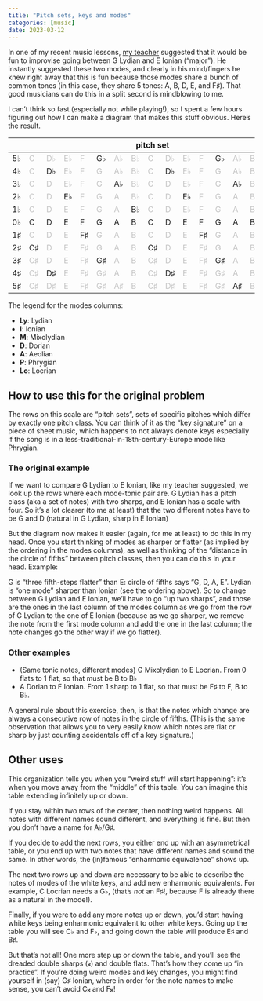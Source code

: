 ```yaml
---
title: "Pitch sets, keys and modes"
categories: [music]
date: 2023-03-12
---
```


In one of my recent music lessons, [my teacher](https://greghoward.bandcamp.com/) suggested that it would be fun to improvise going between G Lydian and E Ionian ("major").
He instantly suggested these two modes, and clearly in his mind/fingers he knew right away that this is fun because those modes share a bunch of common tones (in this case, they share 5 tones: A, B, D, E, and F♯). That good musicians can do this in a split second is mindblowing to me.

I can't think so fast (especially not while playing!), so I spent a few hours figuring out how I can make a diagram that makes this stuff obvious. Here's the result.

```{=html}
<style>
    .dim { opacity: 0.25 }
</style>
```

:::{.column-page}

```{=html}
<table class="table-small">
    <thead>
        <tr><th></th><th colspan="15">pitch set</th><th>modes</th><th>Ly</th><th>I</th><th>M</th><th>D</th><th>A</th><th>P</th><th>Lo</th></tr>
    </thead>
    <tbody>
<tr><td>5♭   </td><td class="dim"> C  </td><td class="dim"> D♭ </td><td class="dim"> E♭ </td><td class="dim"> F  </td><td class="bri"> G♭ </td><td class="dim"> A♭ </td><td class="dim"> B♭ </td><td class="dim"> C  </td><td class="dim"> D♭ </td><td class="dim"> E♭ </td><td class="dim"> F  </td><td class="bri"> G♭ </td><td class="dim"> A♭ </td><td class="dim"> B♭ </td><td class="dim"> C  </td><td class="dim"> </td><td class="bri"> G♭ </td><td class="dim"> D♭ </td><td class="dim"> A♭ </td><td class="dim"> E♭ </td><td class="dim"> B♭ </td><td class="dim"> F </td><td class="dim"> C  </td></tr>
<tr><td>4♭   </td><td class="dim"> C  </td><td class="bri"> D♭ </td><td class="dim"> E♭ </td><td class="dim"> F  </td><td class="dim"> G  </td><td class="dim"> A♭ </td><td class="dim"> B♭ </td><td class="dim"> C  </td><td class="bri"> D♭ </td><td class="dim"> E♭ </td><td class="dim"> F  </td><td class="dim"> G  </td><td class="dim"> A♭ </td><td class="dim"> B♭ </td><td class="dim"> C  </td><td class="dim"> </td><td class="bri"> D♭ </td><td class="dim"> A♭ </td><td class="dim"> E♭ </td><td class="dim"> B♭ </td><td class="dim"> F  </td><td class="dim"> C </td><td class="dim"> G  </td></tr>
<tr><td>3♭   </td><td class="dim"> C  </td><td class="dim"> D  </td><td class="dim"> E♭ </td><td class="dim"> F  </td><td class="dim"> G  </td><td class="bri"> A♭ </td><td class="dim"> B♭ </td><td class="dim"> C  </td><td class="dim"> D  </td><td class="dim"> E♭ </td><td class="dim"> F  </td><td class="dim"> G  </td><td class="bri"> A♭ </td><td class="dim"> B♭ </td><td class="dim"> C  </td><td class="dim"> </td><td class="bri"> A♭ </td><td class="dim"> E♭ </td><td class="dim"> B♭ </td><td class="dim"> F  </td><td class="dim"> C  </td><td class="dim"> G </td><td class="dim"> D  </td></tr>
<tr><td>2♭   </td><td class="dim"> C  </td><td class="dim"> D  </td><td class="bri"> E♭ </td><td class="dim"> F  </td><td class="dim"> G  </td><td class="dim"> A  </td><td class="dim"> B♭ </td><td class="dim"> C  </td><td class="dim"> D  </td><td class="bri"> E♭ </td><td class="dim"> F  </td><td class="dim"> G  </td><td class="dim"> A  </td><td class="dim"> B♭ </td><td class="dim"> C  </td><td class="dim"> </td><td class="bri"> E♭ </td><td class="dim"> B♭ </td><td class="dim"> F  </td><td class="dim"> C  </td><td class="dim"> G  </td><td class="dim"> D </td><td class="dim"> A  </td></tr>
<tr><td>1♭   </td><td class="dim"> C  </td><td class="dim"> D  </td><td class="dim"> E  </td><td class="dim"> F  </td><td class="dim"> G  </td><td class="dim"> A  </td><td class="bri"> B♭ </td><td class="dim"> C  </td><td class="dim"> D  </td><td class="dim"> E♭ </td><td class="dim"> F  </td><td class="dim"> G  </td><td class="dim"> A  </td><td class="dim"> B♭ </td><td class="dim"> C  </td><td class="dim"> </td><td class="bri"> B♭ </td><td class="dim"> F  </td><td class="dim"> C  </td><td class="dim"> G  </td><td class="dim"> D  </td><td class="dim"> A </td><td class="dim"> E  </td></tr>
<tr><td>0♭   </td><td class="bri"> C  </td><td class="bri"> D  </td><td class="bri"> E  </td><td class="bri"> F  </td><td class="bri"> G  </td><td class="bri"> A  </td><td class="bri"> B  </td><td class="bri"> C  </td><td class="bri"> D  </td><td class="bri"> E  </td><td class="bri"> F  </td><td class="bri"> G  </td><td class="bri"> A  </td><td class="bri"> B  </td><td class="bri"> C  </td><td class="dim"> </td><td class="bri"> F  </td><td class="bri"> C  </td><td class="bri"> G  </td><td class="bri"> D  </td><td class="bri"> A  </td><td class="bri"> E </td><td class="bri"> B  </td></tr>
<tr><td>1♯   </td><td class="dim"> C  </td><td class="dim"> D  </td><td class="dim"> E  </td><td class="bri"> F♯ </td><td class="dim"> G  </td><td class="dim"> A  </td><td class="dim"> B  </td><td class="dim"> C  </td><td class="dim"> D  </td><td class="dim"> E  </td><td class="bri"> F♯ </td><td class="dim"> G  </td><td class="dim"> A  </td><td class="dim"> B  </td><td class="dim"> C  </td><td class="dim"> </td><td class="dim"> C  </td><td class="dim"> G  </td><td class="dim"> D  </td><td class="dim"> A  </td><td class="dim"> E  </td><td class="dim"> B </td><td class="bri"> F♯ </td></tr>
<tr><td>2♯   </td><td class="bri"> C♯ </td><td class="dim"> D  </td><td class="dim"> E  </td><td class="dim"> F♯ </td><td class="dim"> G  </td><td class="dim"> A  </td><td class="dim"> B  </td><td class="bri"> C♯ </td><td class="dim"> D  </td><td class="dim"> E  </td><td class="dim"> F♯ </td><td class="dim"> G  </td><td class="dim"> A  </td><td class="dim"> B  </td><td class="bri"> C♯ </td><td class="dim"> </td><td class="dim"> G  </td><td class="dim"> D  </td><td class="dim"> A  </td><td class="dim"> E  </td><td class="dim"> B  </td><td class="dim"> F♯</td><td class="bri"> C♯ </td></tr>
<tr><td>3♯   </td><td class="dim"> C♯ </td><td class="dim"> D  </td><td class="dim"> E  </td><td class="dim"> F♯ </td><td class="bri"> G♯ </td><td class="dim"> A  </td><td class="dim"> B  </td><td class="dim"> C♯ </td><td class="dim"> D  </td><td class="dim"> E  </td><td class="dim"> F♯ </td><td class="bri"> G♯ </td><td class="dim"> A  </td><td class="dim"> B  </td><td class="dim"> C♯ </td><td class="dim"> </td><td class="dim"> D  </td><td class="dim"> A  </td><td class="dim"> E  </td><td class="dim"> B  </td><td class="dim"> F♯ </td><td class="dim"> C♯</td><td class="bri"> G♯ </td></tr>
<tr><td>4♯   </td><td class="dim"> C♯ </td><td class="bri"> D♯ </td><td class="dim"> E  </td><td class="dim"> F♯ </td><td class="dim"> G♯ </td><td class="dim"> A  </td><td class="dim"> B  </td><td class="dim"> C♯ </td><td class="bri"> D♯ </td><td class="dim"> E  </td><td class="dim"> F♯ </td><td class="dim"> G♯ </td><td class="dim"> A  </td><td class="dim"> B  </td><td class="dim"> C♯ </td><td class="dim"> </td><td class="dim"> A  </td><td class="dim"> E  </td><td class="dim"> B  </td><td class="dim"> F♯ </td><td class="dim"> C♯ </td><td class="dim"> G♯</td><td class="bri"> D♯ </td></tr>
<tr><td>5♯   </td><td class="dim"> C♯ </td><td class="dim"> D♯ </td><td class="dim"> E  </td><td class="dim"> F♯ </td><td class="dim"> G♯ </td><td class="dim"> A♯ </td><td class="dim"> B  </td><td class="dim"> C♯ </td><td class="dim"> D♯ </td><td class="dim"> E  </td><td class="dim"> F♯ </td><td class="dim"> G♯ </td><td class="bri"> A♯ </td><td class="dim"> B  </td><td class="dim"> C♯ </td><td class="dim"> </td><td class="dim"> E  </td><td class="dim"> B  </td><td class="dim"> F♯ </td><td class="dim"> C♯ </td><td class="dim"> G♯ </td><td class="dim"> D♯</td><td class="bri"> A♯ </td></tr>
    </tbody>
</table>
```

:::

The legend for the modes columns:

- **Ly**: Lydian
- **I**: Ionian
- **M**: Mixolydian
- **D**: Dorian
- **A**: Aeolian
- **P**: Phrygian
- **Lo**: Locrian


## How to use this for the original problem

The rows on this scale are "pitch sets", sets of specific pitches which differ by exactly one pitch class. You can think of it as the "key signature" on a piece of sheet music, which happens to not always denote keys especially if the song is in a less-traditional-in-18th-century-Europe mode like Phrygian.

### The original example

If we want to compare G Lydian to E Ionian, like my teacher suggested, we look up the rows where each mode-tonic pair are. G Lydian has a pitch class (aka a set of notes) with two sharps, and E Ionian has a scale with four. So it's a lot clearer (to me at least) that the two different notes have to be G and D (natural in G Lydian, sharp in E Ionian)

But the diagram now makes it easier (again, for me at least) to do this in my head. Once you start thinking of modes
as sharper or flatter (as implied by the ordering in the modes columns), as well as thinking of the "distance in the circle of fifths" between pitch classes, then you can do this in your head. Example:

G is "three fifth-steps flatter" than E: circle of fifths says "G, D, A, E". Lydian is "one mode" sharper than Ionian (see the ordering above). So to change between G Lydian and E Ionian, we'll have to go "up two sharps", and those are the ones in the last column of the modes column as we go from the row of G Lydian to the one of E Ionian (because as we go sharper, we remove the note from the first mode column and add the one in the last column; the note changes go the other way if we go flatter).

### Other examples

- (Same tonic notes, different modes) G Mixolydian to E Locrian. From 0 flats to 1 flat, so that must be B to B♭
- A Dorian to F Ionian. From 1 sharp to 1 flat, so that must be F♯ to F, B to B♭.

A general rule about this exercise, then, is that the notes which change are always a consecutive row of notes in the circle of fifths.
(This is the same observation that allows you to very easily know which notes are flat or sharp by just counting accidentals off of a key signature.)

## Other uses

This organization tells you when you "weird stuff will start happening": it's when you move away from the "middle" of this table. You can imagine this table extending infinitely up or down.

If you stay within two rows of the center, then nothing weird happens. All notes with different names sound different, and everything is fine. But then you don't have a name for A♭/G♯.

If you decide to add the next rows, you either end up with an asymmetrical table, or you end up with two notes that have different names and sound the same. In other words, the (in)famous "enharmonic equivalence" shows up.

The next two rows up and down are necessary to be able to describe the notes of modes of the white keys, and add new enharmonic equivalents. For example, C Locrian needs a G♭, (that's _not_ an F♯!, because F is already there as a natural in the mode!).

Finally, if you were to add any more notes up or down, you'd start having white keys being enharmonic equivalent to other white keys. Going up the table you will see C♭ and F♭, and going down the table will produce E♯ and B♯.

But that's not all! One more step up or down the table, and you'll see the dreaded double sharps (𝄪) and double flats. That's how they come up "in practice". If you're doing weird modes and key changes, you might find yourself in (say) G♯ Ionian, where in order for the note names to make sense, you can't avoid C𝄪 and F𝄪!
